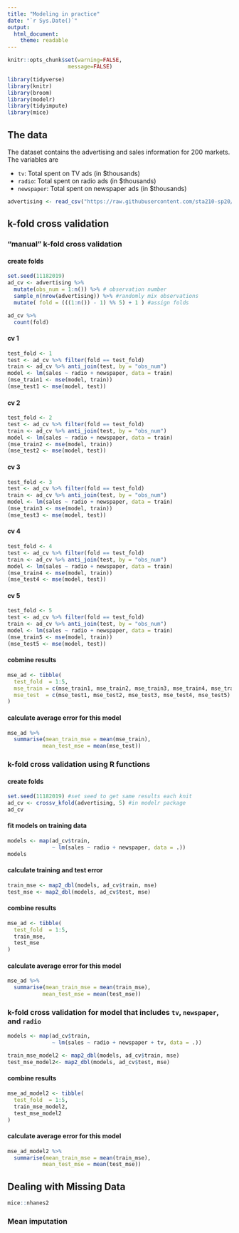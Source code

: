 ```yaml
---
title: "Modeling in practice"
date: "`r Sys.Date()`"
output: 
  html_document:
    theme: readable
---
```


```r
knitr::opts_chunk$set(warning=FALSE,
                   message=FALSE)
```

```r
library(tidyverse)
library(knitr)
library(broom)
library(modelr)
library(tidyimpute)
library(mice)
```

## The data

The dataset contains the advertising and sales information for 200 markets. The variables are 

- `tv`: Total spent on TV ads (in $thousands)
- `radio`: Total spent on radio ads (in $thousands)
- `newspaper`: Total spent on newspaper ads (in $thousands)

```r
advertising <- read_csv("https://raw.githubusercontent.com/sta210-sp20/datasets/master/advertising.csv")
```

## k-fold cross validation

### "manual" k-fold cross validation

#### create folds 

```r
set.seed(11182019)
ad_cv <- advertising %>%
  mutate(obs_num = 1:n()) %>% # observation number
  sample_n(nrow(advertising)) %>% #randomly mix observations
  mutate( fold = (((1:n()) - 1) %% 5) + 1 ) #assign folds
```

```r
ad_cv %>%
  count(fold)
```

#### cv 1
```r
test_fold <- 1
test <- ad_cv %>% filter(fold == test_fold)
train <- ad_cv %>% anti_join(test, by = "obs_num")
model <- lm(sales ~ radio + newspaper, data = train)
(mse_train1 <- mse(model, train))
(mse_test1 <- mse(model, test))
```

#### cv 2
```r
test_fold <- 2
test <- ad_cv %>% filter(fold == test_fold)
train <- ad_cv %>% anti_join(test, by = "obs_num")
model <- lm(sales ~ radio + newspaper, data = train)
(mse_train2 <- mse(model, train))
(mse_test2 <- mse(model, test))
```

#### cv 3

```r
test_fold <- 3
test <- ad_cv %>% filter(fold == test_fold)
train <- ad_cv %>% anti_join(test, by = "obs_num")
model <- lm(sales ~ radio + newspaper, data = train)
(mse_train3 <- mse(model, train))
(mse_test3 <- mse(model, test))
```

#### cv 4

```r
test_fold <- 4
test <- ad_cv %>% filter(fold == test_fold)
train <- ad_cv %>% anti_join(test, by = "obs_num")
model <- lm(sales ~ radio + newspaper, data = train)
(mse_train4 <- mse(model, train))
(mse_test4 <- mse(model, test))
```

#### cv 5

```r
test_fold <- 5
test <- ad_cv %>% filter(fold == test_fold)
train <- ad_cv %>% anti_join(test, by = "obs_num")
model <- lm(sales ~ radio + newspaper, data = train)
(mse_train5 <- mse(model, train))
(mse_test5 <- mse(model, test))
```

#### cobmine results
```r
mse_ad <- tibble(
  test_fold  = 1:5,
  mse_train = c(mse_train1, mse_train2, mse_train3, mse_train4, mse_train5),
  mse_test  = c(mse_test1, mse_test2, mse_test3, mse_test4, mse_test5)
)
```

#### calculate average error for this model 

```r
mse_ad %>%
  summarise(mean_train_mse = mean(mse_train), 
           mean_test_mse = mean(mse_test))
```


### k-fold cross validation using R functions

#### create folds

```r
set.seed(11182019) #set seed to get same results each knit
ad_cv <- crossv_kfold(advertising, 5) #in modelr package
ad_cv
```

#### fit models on training data

```r
models <- map(ad_cv$train, 
              ~ lm(sales ~ radio + newspaper, data = .))
models
```

#### calculate training and test error

```r
train_mse <- map2_dbl(models, ad_cv$train, mse)
test_mse <- map2_dbl(models, ad_cv$test, mse)
```

#### combine results
```r
mse_ad <- tibble(
  test_fold  = 1:5,
  train_mse, 
  test_mse
)
```

#### calculate average error for this model 

```r
mse_ad %>%
  summarise(mean_train_mse = mean(train_mse), 
           mean_test_mse = mean(test_mse))
```

### k-fold cross validation for model that includes `tv`, `newspaper`, and `radio`

```r
models <- map(ad_cv$train, 
              ~ lm(sales ~ radio + newspaper + tv, data = .))
```

```r
train_mse_model2 <- map2_dbl(models, ad_cv$train, mse)
test_mse_model2<- map2_dbl(models, ad_cv$test, mse)
```

#### combine results
```r
mse_ad_model2 <- tibble(
  test_fold  = 1:5,
  train_mse_model2, 
  test_mse_model2
)
```

#### calculate average error for this model 

```r
mse_ad_model2 %>%
  summarise(mean_train_mse = mean(train_mse), 
           mean_test_mse = mean(test_mse))
```


## Dealing with Missing Data

```r
mice::nhanes2
```

### Mean imputation

```r

```


